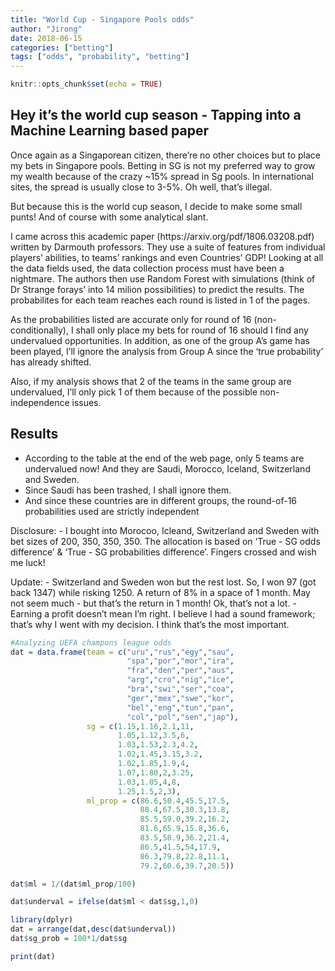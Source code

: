 ```yaml
---
title: "World Cup - Singapore Pools odds"
author: "Jirong"
date: 2018-06-15
categories: ["betting"]
tags: ["odds", "probability", "betting"]
---
```


```r
knitr::opts_chunk$set(echo = TRUE)
```

## Hey it's the world cup season - Tapping into a Machine Learning based paper 

Once again as a Singaporean citizen, there're no other choices but to place my bets in Singapore pools. Betting in SG is not my preferred way to grow my wealth because of the crazy ~15% spread in Sg pools. In international sites, the spread is usually close to 3-5%. Oh well, that's illegal.

But because this is the world cup season, I decide to make some small punts! And of course with some analytical slant.

I came across this academic paper (https://arxiv.org/pdf/1806.03208.pdf) written by Darmouth professors. They use a suite of features from individual players' abilities, to teams' rankings and even Countries' GDP! Looking at all the data fields used, the data collection process must have been a nightmare. 
The authors then use Random Forest with simulations (think of Dr Strange forays' into 14 milion possibilities) to predict the results. The probabilites for each team reaches each round is listed in 1 of the pages.

As the probabilities listed are accurate only for round of 16 (non-conditionally), I shall only place my bets for round of 16 should I find any undervalued opportunities. In addition, as one of the group A's game has been played, I'll ignore the analysis from Group A since the 'true probability' has already shifted.

Also, if my analysis shows that 2 of the teams in the same group are undervalued, I'll only pick 1 of them because of the possible non-independence issues.  

## Results

- According to the table at the end of the web page, only 5 teams are undervalued now! And they are Saudi, Morocco, Iceland, Switzerland and Sweden. 
- Since Saudi has been trashed, I shall ignore them.
- And since these countries are in different groups, the round-of-16 probabilities used are strictly independent

Disclosure: 
- I bought into Morocoo, Icleand, Switzerland and Sweden with bet sizes of 200, 350, 350, 350. The allocation is based on 'True - SG odds difference' & 'True - SG probabilities difference'. Fingers crossed and wish me luck!

Update:
- Switzerland and Sweden won but the rest lost. So, I won 97 (got back 1347) while risking 1250. A return of 8% in a space of 1 month. May not seem much - but that's the return in 1 month! Ok, that's not a lot.
- Earning a profit doesn't mean I'm right. I believe I had a sound framework; that's why I went with my decision. I think that's the most important.


```r
#Analyzing UEFA champons league odds
dat = data.frame(team = c("uru","rus","egy","sau",
                          "spa","por","mor","ira",
                          "fra","den","per","aus",
                          "arg","cro","nig","ice",
                          "bra","swi","ser","coa",
                          "ger","mex","swe","kor",
                          "bel","eng","tun","pan",
                          "col","pol","sen","jap"),
                 sg = c(1.15,1.16,2.1,11,
                        1.05,1.12,3.5,6,
                        1.03,1.53,2.3,4.2,
                        1.02,1.45,3.15,3.2,
                        1.02,1.85,1.9,4,
                        1.07,1.80,2,3.25,
                        1.03,1.05,4,8,
                        1.25,1.5,2,3),
                 ml_prop = c(86.6,50.4,45.5,17.5,
                             88.4,67.5,30.3,13.8,
                             85.5,59.0,39.2,16.2,
                             81.6,65.9,15.8,36.6,
                             83.5,58.9,36.2,21.4,
                             86.5,41.5,54,17.9,
                             86.3,79.8,22.8,11.1,
                             79.2,60.6,39.7,20.5))

dat$ml = 1/(dat$ml_prop/100)

dat$underval = ifelse(dat$ml < dat$sg,1,0)

library(dplyr)
dat = arrange(dat,desc(dat$underval))
dat$sg_prob = 100*1/dat$sg

print(dat)

```





